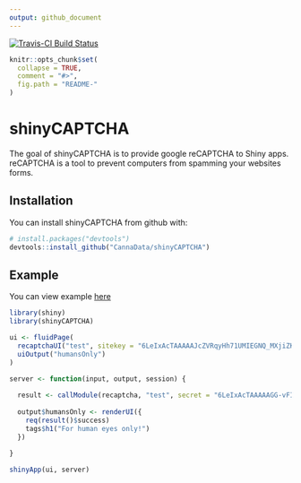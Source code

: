 ```yaml
---
output: github_document
---
```

[![Travis-CI Build Status](https://travis-ci.org/CannaData/shinyCAPTCHA.svg?branch=master)](https://travis-ci.org/CannaData/shinyCAPTCHA)
<!-- README.md is generated from README.Rmd. Please edit that file -->

```r
knitr::opts_chunk$set(
  collapse = TRUE,
  comment = "#>",
  fig.path = "README-"
)
```

# shinyCAPTCHA

The goal of shinyCAPTCHA is to provide google reCAPTCHA to Shiny apps. reCAPTCHA is a tool to prevent computers from spamming your websites forms. 

## Installation

You can install shinyCAPTCHA from github with:

```r
# install.packages("devtools")
devtools::install_github("CannaData/shinyCAPTCHA")
```

## Example

You can view example [here](https://carlganz.shinyapps.io/shinyCAPTCHAdemo/)

```r
library(shiny)
library(shinyCAPTCHA)

ui <- fluidPage(
  recaptchaUI("test", sitekey = "6LeIxAcTAAAAAJcZVRqyHh71UMIEGNQ_MXjiZKhI"),
  uiOutput("humansOnly")
)

server <- function(input, output, session) {
  
  result <- callModule(recaptcha, "test", secret = "6LeIxAcTAAAAAGG-vFI1TnRWxMZNFuojJ4WifJWe")
  
  output$humansOnly <- renderUI({
    req(result()$success)
    tags$h1("For human eyes only!")
  })
  
}

shinyApp(ui, server)
```
